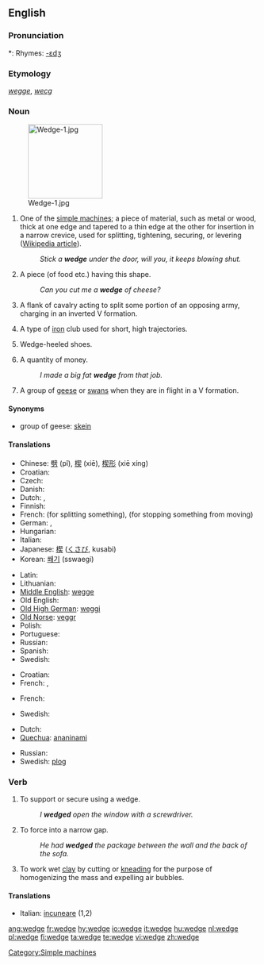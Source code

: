 {{wikipedia|dab=wedge}}
==English==

===Pronunciation===
*: Rhymes: [[Rhymes:English:-ɛdʒ|-ɛdʒ]]

===Etymology===
{{ME.}} ''[[wegge]]'', {{OE.}} ''[[wecg]]''

===Noun===
{{en-noun}}
[[Image:Wedge-1.jpg|150px|right]]

# One of the [[simple machine]]s; a piece of material, such as metal or wood, thick at one edge and tapered to a thin edge at the other for insertion in a narrow crevice, used for splitting, tightening, securing, or levering ([[w:Wedge (mechanical device)|Wikipedia article]]).
#: ''Stick a '''wedge''' under the door, will you, it keeps blowing shut.''
# A piece (of food etc.) having this shape.
#: ''Can you cut me a '''wedge''' of cheese?''
# {{archaic}} A flank of cavalry acting to split some portion of an opposing army, charging in an inverted V formation.
# {{golf}} A type of [[iron]] club used for short, high trajectories.
# {{in plural}} Wedge-heeled shoes.
# {{context|colloquial|UK}} A quantity of money.
#: ''I made a big fat '''wedge''' from that job.''
# A group of [[goose|geese]] or [[swan]]s when they are in flight in a V formation.

====Synonyms====
* group of geese: [[skein]]

====Translations====
{{trans-top|One of the simple machines}}
* Chinese: [[劈]] (pǐ), [[楔]] (xiē), [[楔形]] (xiē xíng)
* Croatian: {{t|hr|klin|alt=klȉn|m}}
* Czech: {{t-|cs|klín|m}}
* Danish: {{t-|da|kile}}
* Dutch: {{t-|nl|wig|m}}, {{t-|nl|spie|f}}
* Finnish: {{t+|fi|kiila}}
* French: {{t+|fr|coin|m}} (for splitting something), {{t+|fr|cale|f}} (for stopping something from moving)
* German: {{t-|de|Keil|m}}, {{t+|de|Weck|m}}
* Hungarian: {{t+|hu|ék}}
* Italian: {{t+|it|cuneo|m}}
* Japanese: [[楔]] ([[くさび]], kusabi)
* Korean: [[쐐기]] (sswaegi)
{{trans-mid}}
* Latin: {{t-|la|cuneus|m}}
* Lithuanian: {{t-|lt|vagis|xs=Lithuanian}}
* [[Middle English]]: [[wegge]]
* Old English: {{t-|ang|wecg|xs=Old English}}
* [[Old High German]]: [[weggi]] {{m}}
* [[Old Norse]]: [[veggr]]
* Polish: {{t+|pl|klin|m}}
* Portuguese: {{t+|pt|cunha|f}}
* Russian: {{t+|ru|клин|m|tr=klin|sc=Cyrl}}
* Spanish: {{t+|es|cuña|f}}
* Swedish: {{t-|sv|kil|c}}
{{trans-bottom}}

{{trans-top|piece of food etc.}}
* Croatian: {{t|hr|kriška|alt=krȉška|f}}
* French: {{t+|fr|part|m}}, {{t+|fr|morceau|m}}
{{trans-mid}}
{{trans-bottom}}

{{trans-top|golf club}}
* French: {{t+|fr|cale|f}}
{{trans-mid}}
{{trans-bottom}}

{{trans-top|flank of cavalry}}
* Swedish: {{t-|sv|kil|c}}
{{trans-mid}}
{{trans-bottom}}

{{trans-top|group of geese or swans}}
* Dutch: {{t-|nl|vendel|n}}
* [[Quechua]]: [[ananinami]]
{{trans-mid}}
* Russian: {{t+|ru|клин|m|tr=klin|sc=Cyrl}}
* Swedish: [[plog]] {{c}}
{{trans-bottom}}

===Verb===
{{en-verb|wedges|wedging|wedged}}

# To support or secure using a wedge.
#: ''I '''wedged''' open the window with a screwdriver.''
# To force into a narrow gap.
#: ''He had '''wedged''' the package between the wall and the back of the sofa.''
# To work wet [[clay]] by cutting or [[knead|kneading]] for the purpose of homogenizing the mass and expelling air bubbles.

====Translations====
{{top}}
* Italian: [[incuneare]] (1,2)
{{mid}}

{{bottom}}

[[Category:Simple machines]]

[[ang:wedge]]
[[fr:wedge]]
[[hy:wedge]]
[[io:wedge]]
[[it:wedge]]
[[hu:wedge]]
[[nl:wedge]]
[[pl:wedge]]
[[fi:wedge]]
[[ta:wedge]]
[[te:wedge]]
[[vi:wedge]]
[[zh:wedge]]
